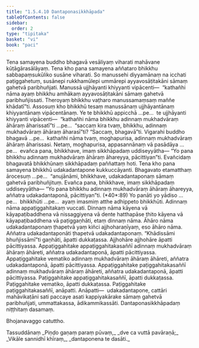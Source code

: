 ```yaml
---
title: "1.5.4.10 Dantaponasikkhāpada"
tableOfContents: false
sidebar:
  order: 2
type: "tipitaka"
basket: "vi"
book: "paci"
---
```



<DynamicBreadcrumb />

<Division number="263" book="paci">

<Paragraph number="848" book="paci">
Tena samayena buddho bhagavā vesāliyaṃ viharati mahāvane kūṭāgārasālāyaṃ. Tena kho pana samayena aññataro bhikkhu sabbapaṃsukūliko susāne viharati. So manussehi diyyamānaṃ na icchati paṭiggahetuṃ, susānepi rukkhamūlepi ummārepi ayyavosāṭitakāni sāmaṃ gahetvā paribhuñjati. Manussā ujjhāyanti khiyyanti vipācenti—  “kathañhi nāma ayaṃ bhikkhu amhākaṃ ayyavosāṭitakāni sāmaṃ gahetvā paribhuñjissati. Theroyaṃ bhikkhu vaṭharo manussamaṃsaṃ maññe khādatī”ti.
</Paragraph>

<Paragraph number="849" book="paci">
Assosuṃ kho bhikkhū tesaṃ manussānaṃ ujjhāyantānaṃ khiyyantānaṃ vipācentānaṃ. Ye te bhikkhū appicchā …pe…  te ujjhāyanti khiyyanti vipācenti—  “kathañhi nāma bhikkhu adinnaṃ mukhadvāraṃ āhāraṃ āharissatī”ti …pe…  “saccaṃ kira tvaṃ, bhikkhu, adinnaṃ mukhadvāraṃ āhāraṃ āharasī”ti? “Saccaṃ, bhagavā”ti. Vigarahi buddho bhagavā …pe…  kathañhi nāma tvaṃ, moghapurisa, adinnaṃ mukhadvāraṃ āhāraṃ āharissasi. Netaṃ, moghapurisa, appasannānaṃ vā pasādāya …pe…  evañca pana, bhikkhave, imaṃ sikkhāpadaṃ uddiseyyātha—
</Paragraph>

<Paragraph number="850" book="paci">
<Emphasis>“Yo pana bhikkhu adinnaṃ mukhadvāraṃ āhāraṃ āhareyya, pācittiyan”</Emphasis>ti.
</Paragraph>

<Paragraph number="851" book="paci">
Evañcidaṃ bhagavatā bhikkhūnaṃ sikkhāpadaṃ paññattaṃ hoti.
</Paragraph>

</Division>
<Division number="264" book="paci">

<Paragraph number="852" book="paci">
Tena kho pana samayena bhikkhū udakadantapone kukkuccāyanti. Bhagavato etamatthaṃ ārocesuṃ …pe…  “anujānāmi, bhikkhave, udakadantaponaṃ sāmaṃ gahetvā paribhuñjituṃ. Evañca pana, bhikkhave, imaṃ sikkhāpadaṃ uddiseyyātha—
</Paragraph>

</Division>
<Division number="265" book="paci">

<Paragraph number="853" book="paci">
<Emphasis>“Yo pana bhikkhu adinnaṃ mukhadvāraṃ āhāraṃ āhareyya, aññatra udakadantaponā, pācittiyan”</Emphasis>ti. (*40*:<Emphasis>89</Emphasis>)
</Paragraph>

</Division>
<Division number="266" book="paci">

<Paragraph number="854" book="paci">
<Emphasis>Yo panā</Emphasis>ti yo yādiso …pe…  <Emphasis>bhikkhū</Emphasis>ti …pe…  ayaṃ imasmiṃ atthe adhippeto bhikkhūti.
</Paragraph>

<Paragraph number="855" book="paci">
<Emphasis>Adinnaṃ</Emphasis> nāma appaṭiggahitakaṃ vuccati.
</Paragraph>

<Paragraph number="856" book="paci">
<Emphasis>Dinnaṃ</Emphasis> nāma kāyena vā kāyapaṭibaddhena vā nissaggiyena vā dente hatthapāse ṭhito kāyena vā kāyapaṭibaddhena vā paṭiggaṇhāti, etaṃ dinnaṃ nāma.
</Paragraph>

<Paragraph number="857" book="paci">
<Emphasis>Āhāro</Emphasis> nāma udakadantaponaṃ ṭhapetvā yaṃ kiñci ajjhoharaṇīyaṃ, eso āhāro nāma.
</Paragraph>

<Paragraph number="858" book="paci">
<Emphasis>Aññatra udakadantaponā</Emphasis>ti ṭhapetvā udakadantaponaṃ.
</Paragraph>

<Paragraph number="859" book="paci">
“Khādissāmi bhuñjissāmī”ti gaṇhāti, āpatti dukkaṭassa. Ajjhohāre ajjhohāre āpatti pācittiyassa.
</Paragraph>

</Division>
<Division number="267" book="paci">

<Paragraph number="860" book="paci">
Appaṭiggahitake appaṭiggahitakasaññī adinnaṃ mukhadvāraṃ āhāraṃ āhāreti, aññatra udakadantaponā, āpatti pācittiyassa. Appaṭiggahitake vematiko adinnaṃ mukhadvāraṃ āhāraṃ āhāreti, aññatra udakadantaponā, āpatti pācittiyassa. Appaṭiggahitake paṭiggahitakasaññī adinnaṃ mukhadvāraṃ āhāraṃ āhāreti, aññatra udakadantaponā, āpatti pācittiyassa.
</Paragraph>

<Paragraph number="861" book="paci">
Paṭiggahitake appaṭiggahitakasaññī, āpatti dukkaṭassa. Paṭiggahitake vematiko, āpatti dukkaṭassa. Paṭiggahitake paṭiggahitakasaññī, anāpatti.
</Paragraph>

</Division>
<Division number="268" book="paci">

<Paragraph number="862" book="paci">
Anāpatti—  udakadantapone, cattāri mahāvikaṭāni sati paccaye asati kappiyakārake sāmaṃ gahetvā paribhuñjati, ummattakassa, ādikammikassāti.

</Paragraph>
</Division>

<Paragraph number="863" type="center" book="paci">
Dantaponasikkhāpadaṃ niṭṭhitaṃ dasamaṃ.

  
Bhojanavaggo catuttho.



</Paragraph>

<Paragraph number="864" type="center" book="paci">
Tassuddānaṃ


</Paragraph>

<Paragraph number="865" type="verses" book="paci">
_Piṇḍo gaṇaṃ paraṃ pūvaṃ,_  
_dve ca vuttā pavāraṇā;_  
_Vikāle sannidhī khīraṃ,_  
_dantaponena te dasāti._
</Paragraph>